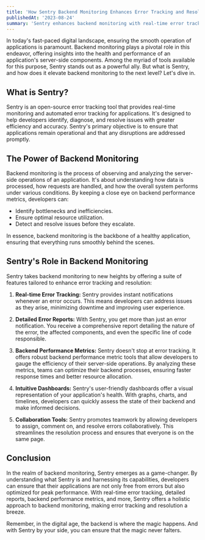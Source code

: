 ```yaml
---
title: 'How Sentry Backend Monitoring Enhances Error Tracking and Resolution'
publishedAt: '2023-08-24'
summary: 'Sentry enhances backend monitoring with real-time error tracking, detailed reports, and performance metrics for efficient error resolution.'
---
```


In today's fast-paced digital landscape, ensuring the smooth operation of applications is paramount. Backend monitoring plays a pivotal role in this endeavor, offering insights into the health and performance of an application's server-side components. Among the myriad of tools available for this purpose, Sentry stands out as a powerful ally. But what is Sentry, and how does it elevate backend monitoring to the next level? Let's dive in.

## What is Sentry?

Sentry is an open-source error tracking tool that provides real-time monitoring and automated error tracking for applications. It's designed to help developers identify, diagnose, and resolve issues with greater efficiency and accuracy. Sentry's primary objective is to ensure that applications remain operational and that any disruptions are addressed promptly.

## The Power of Backend Monitoring

Backend monitoring is the process of observing and analyzing the server-side operations of an application. It's about understanding how data is processed, how requests are handled, and how the overall system performs under various conditions. By keeping a close eye on backend performance metrics, developers can:

- Identify bottlenecks and inefficiencies.
- Ensure optimal resource utilization.
- Detect and resolve issues before they escalate.

In essence, backend monitoring is the backbone of a healthy application, ensuring that everything runs smoothly behind the scenes.

## Sentry's Role in Backend Monitoring

Sentry takes backend monitoring to new heights by offering a suite of features tailored to enhance error tracking and resolution:

1. **Real-time Error Tracking:** Sentry provides instant notifications whenever an error occurs. This means developers can address issues as they arise, minimizing downtime and improving user experience.

2. **Detailed Error Reports:** With Sentry, you get more than just an error notification. You receive a comprehensive report detailing the nature of the error, the affected components, and even the specific line of code responsible.

3. **Backend Performance Metrics:** Sentry doesn't stop at error tracking. It offers robust backend performance metric tools that allow developers to gauge the efficiency of their server-side operations. By analyzing these metrics, teams can optimize their backend processes, ensuring faster response times and better resource allocation.

4. **Intuitive Dashboards:** Sentry's user-friendly dashboards offer a visual representation of your application's health. With graphs, charts, and timelines, developers can quickly assess the state of their backend and make informed decisions.

5. **Collaboration Tools:** Sentry promotes teamwork by allowing developers to assign, comment on, and resolve errors collaboratively. This streamlines the resolution process and ensures that everyone is on the same page.

## Conclusion

In the realm of backend monitoring, Sentry emerges as a game-changer. By understanding what Sentry is and harnessing its capabilities, developers can ensure that their applications are not only free from errors but also optimized for peak performance. With real-time error tracking, detailed reports, backend performance metrics, and more, Sentry offers a holistic approach to backend monitoring, making error tracking and resolution a breeze.

Remember, in the digital age, the backend is where the magic happens. And with Sentry by your side, you can ensure that the magic never falters.
